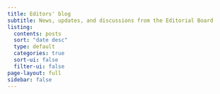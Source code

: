 ```yaml
---
title: Editors' blog
subtitle: News, updates, and discussions from the Editorial Board
listing:
  contents: posts
  sort: "date desc"
  type: default
  categories: true
  sort-ui: false
  filter-ui: false
page-layout: full
sidebar: false
---
```



